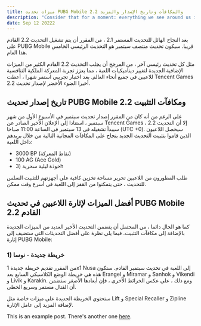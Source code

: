 ```yaml
---
title: ميزات تحديث PUBG Mobile 2.2 والمكافآت وتاريخ الإصدار والمزيد
description: "Consider that for a moment: everything we see around us is assumed to have had a cause and is contingent upon."
date: Sep 12 20222
---
```

بعد النجاح الهائل للتحديث المستمر 2.1 ، من المقرر أن يتم تشغيل التحديث 2.2 القادم على PUBG Mobile قريبا. سيكون تحديث منتصف سبتمبر هو التحديث الرئيسي الخامس هذا العام.

مثل كل تحديث رئيسي آخر ، من المرجح أن يجلب التحديث 2.2 القادم الكثير من الميزات الإضافية الجديدة لتغيير ديناميكيات اللعبة ، مما يعزز تجربة المعركة الملكية التنافسية للاعبين في جميع أنحاء العالم. بعد اختبار تجريبي استمر شهرا ، أعطت Tencent Games أخيرا الضوء الأخضر لإصدار تحديث 2.2.

تاريخ إصدار تحديث PUBG Mobile 2.2 ومكافآت التثبيت
-------------------------------------------------

على الرغم من أنه كان من المقرر إصدار تحديث سبتمبر في الأسبوع الأول من شهر سبتمبر ، استنادا إلى الإعلان الأخير الصادر عن Tencent Games ، إلا أن التحديث 2.2 سيبدأ تشغيله في 13 سبتمبر في الساعة 11:00 صباحا (UTC +0).
سيحصل اللاعبون الذين قاموا بتثبيت التحديث الجديد بنجاح على المكافآت المجانية التالية من خلال بريدهم داخل اللعبة:

*   3000 BP (نقاط المعركة)
*   100 AG (Ace Gold)
*   خوذة ليلية سحرية (3h

طلب المطورون من اللاعبين تحرير مساحة تخزين كافية على أجهزتهم للتثبيت السلس للتحديث ، حتى يتمكنوا من القفز إلى اللعبة في أسرع وقت ممكن.


أفضل الميزات لإثارة اللاعبين في تحديث PUBG Mobile 2.2 القادم
------------------------------------------------------------

كما هو الحال دائما ، من المحتمل أن يتضمن التحديث الأخير العديد من الميزات الجديدة بالإضافة إلى مكافآت التثبيت. فيما يلي نظرة على أفضل التحديثات التي ستضيف إلى إثارة PUBG Mobile:

### 1) خريطة جديدة - نوسا

من المقرر تقديم خريطة جديدة 1x1 Nusa إلى اللعبة في تحديث سبتمبر القادم. ستكون هذه هي خريطة الوضع الكلاسيكي السابع بعد Erangel و Miramar و Sanhok و Vikendi و Livik و Karakin. ومع ذلك ، على عكس الخرائط الأخرى ، فإن أبعادها الأصغر ستضمن أن القتال مستمر وسريع الخطى.

ستحتوي الخريطة الجديدة على ميزات خاصة مثل Lift و Special Recaller و Zipline لإضافة المزيد إلى عامل الإثارة.





















This is an example post. There's another one [here](/posts/example-post).
